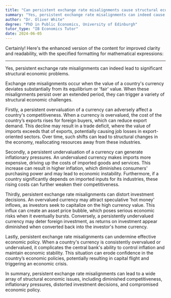 ```yaml
---
title: "Can persistent exchange rate misalignments cause structural economic issues?"
summary: "Yes, persistent exchange rate misalignments can indeed cause structural economic issues."
author: "Dr. Oliver White"
degree: "PhD in Public Economics, University of Edinburgh"
tutor_type: "IB Economics Tutor"
date: 2024-06-05
---
```


Certainly! Here's the enhanced version of the content for improved clarity and readability, with the specified formatting for mathematical expressions:

---

Yes, persistent exchange rate misalignments can indeed lead to significant structural economic problems.

Exchange rate misalignments occur when the value of a country's currency deviates substantially from its equilibrium or 'fair' value. When these misalignments persist over an extended period, they can trigger a variety of structural economic challenges.

Firstly, a persistent overvaluation of a currency can adversely affect a country's competitiveness. When a currency is overvalued, the cost of the country’s exports rises for foreign buyers, which can reduce export demand. This decline may result in a trade deficit, where the value of imports exceeds that of exports, potentially causing job losses in export-oriented sectors. Over time, such shifts can lead to structural changes in the economy, reallocating resources away from these industries.

Secondly, a persistent undervaluation of a currency can generate inflationary pressures. An undervalued currency makes imports more expensive, driving up the costs of imported goods and services. This increase can result in higher inflation, which diminishes consumers' purchasing power and may lead to economic instability. Furthermore, if a country significantly depends on imported inputs for its industries, these rising costs can further weaken their competitiveness.

Thirdly, persistent exchange rate misalignments can distort investment decisions. An overvalued currency may attract speculative 'hot money' inflows, as investors seek to capitalize on the high currency value. This influx can create an asset price bubble, which poses serious economic risks when it eventually bursts. Conversely, a persistently undervalued currency may deter foreign investment, as returns on investment appear diminished when converted back into the investor's home currency.

Lastly, persistent exchange rate misalignments can undermine effective economic policy. When a country's currency is consistently overvalued or undervalued, it complicates the central bank's ability to control inflation and maintain economic stability. This situation can erode confidence in the country’s economic policies, potentially resulting in capital flight and triggering an economic crisis.

In summary, persistent exchange rate misalignments can lead to a wide array of structural economic issues, including diminished competitiveness, inflationary pressures, distorted investment decisions, and compromised economic policy.
    
